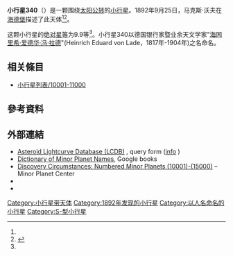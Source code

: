 {{Infobox planet
 | minorplanet     = yes
 | name            = 340 Eduarda
 | background      = #D6D6D6
 | image = 
 | image_size      = 
 | caption         =
 | discovery_ref   =  <ref name="MPC-object" />
 | discoverer      = [[马克斯·沃夫|马克斯·沃夫]]
 | discovery_site  = [[海德堡|海德堡]]
 | discovered      = 1892年9月25日
 | mpc_name        = 340 Eduarda
 | alt_names       = 340 Eduarda
 | pronounced      = 
 | named_after     = <ref name="MPC-object" />
 | mp_category     = [[主帶小行星|主帶小行星]] <ref name="MPC-object" /><ref name="jpldata" />
 | orbit_ref       = <ref name="a">[http://ssd.jpl.nasa.gov/sbdb.cgi?sstr=340 340] {{Wayback|url=http://ssd.jpl.nasa.gov/sbdb.cgi?sstr=340 |date=20200803093344 }}，小行星數據庫瀏覽器（JPL Small-Body Database Browser）－[[美国国家航空航天局|美国国家航空航天局]]喷气推进实验室</ref>
 | epoch           = 2018-03-23.0（[[儒略日|JD]] 2458200.5）
 | uncertainty     = 0
 | observation_arc = 
 | aphelion = {{convert|3.065|AU|km|3|abbr=on|lk=out}}
 | perihelion      = {{convert|2.4344191|AU|km|3|abbr=on}}
 | semimajor       = 2.7496621
 | eccentricity    = 0.1146479
 | period          = 4.56[[儒略年|yr]]
 | mean_anomaly    = 152.64033[[度|°]]
 | mean_motion     = {{Deg2DMS|0.21616470|sup=ms}} / day
 | inclination     = 4.67319
 | asc_node        = 27.04951°
 | arg_peri        = 42.47745
 | mean_diameter   = 
 | rotation        = 
 | albedo          =
 | spectral_type   =
 | abs_magnitude   = 9.9<ref name="jpldata" />
}}
'''小行星340'''（{{lang-en|340 Eduarda}}）是一颗围绕[[太阳|太阳]][[公转|公转]]的[[小行星|小行星]]。1892年9月25日，马克斯·沃夫在[[海德堡|海德堡]]描述了此天体<ref name="a" /><ref>{{cite news|title=小行星列表|url=http://cfa-www.harvard.edu/iau/lists/NumberedMPs.txt|accessdate=2018-10-19|newspaper=哈佛大学|archive-date=2008-05-17|archive-url=https://web.archive.org/web/20080517010638/http://cfa-www.harvard.edu/iau/lists/NumberedMPs.txt|dead-url=no}}</ref>。

这颗小行星的[[绝对星等|绝对星等]]为9.9等<ref name="a" />。小行星340以德国银行家暨业余天文学家"[[海因里希·爱德华·冯·拉德|海因里希·爱德华·冯·拉德]]"(Heinrich Eduard von Lade，1817年-1904年)之名命名。

== 相关條目 ==
*[[小行星列表/10001-11000|小行星列表/10001-11000]]

== 參考資料 ==
{{reflist|refs=

<ref name="jpldata">{{cite web
 |type         = 2018-01-26 last obs.
 |title        = JPL Small-Body Database Browser:340 Eduarda-340 Eduarda
 |url          = https://ssd.jpl.nasa.gov/sbdb.cgi?sstr=340
 |publisher    = [[Jet_Propulsion_Laboratory|Jet Propulsion Laboratory]]
 |accessdate   = 28 March 2018
 |archive-date = 2020-08-03
 |archive-url  = https://web.archive.org/web/20200803093344/https://ssd.jpl.nasa.gov/sbdb.cgi?sstr=340
 |dead-url     = no
}}</ref>

<ref name="MPC-object">{{cite web
  |title      = 340 Eduarda
  |work      = Minor Planet Center
  |url      = https://www.minorplanetcenter.net/db_search/show_object?object_id=340
  |accessdate      = 28 March 2018
  |archive-date      = 2016-03-04
  |archive-url      = https://web.archive.org/web/20160304121932/http://minorplanetcenter.net/db_search/show_object?object_id=340
  |dead-url      = no
  }}</ref>

}}

==  外部連結 ==
* [http://www.minorplanet.info/PHP/lcdbsummaryquery.php Asteroid Lightcurve Database (LCDB)] {{Wayback|url=http://www.minorplanet.info/PHP/lcdbsummaryquery.php |date=20171210173955 }}, query form ([http://www.minorplanet.info/lightcurvedatabase.html info] {{Wayback|url=http://www.minorplanet.info/lightcurvedatabase.html |date=20171216050541 }})
* [https://books.google.com/books?id=aeAg1X7afOoC&pg Dictionary of Minor Planet Names], Google books
* [http://www.minorplanetcenter.net/iau/lists/NumberedMPs010001.html Discovery Circumstances: Numbered Minor Planets (10001)-(15000)] {{Wayback|url=http://www.minorplanetcenter.net/iau/lists/NumberedMPs010001.html |date=20180612162317 }} – Minor Planet Center
* {{AstDys|340}}
* {{JPL small body}}

{{Minor Planet Number|[[小行星339|小行星339]]|[[小行星341|小行星341]]}}
{{小天体}}

[[Category:小行星带天体|Category:小行星带天体]]
[[Category:1892年发现的小行星|Category:1892年发现的小行星]]
[[Category:以人名命名的小行星|Category:以人名命名的小行星]]
[[Category:S-型小行星|Category:S-型小行星]]